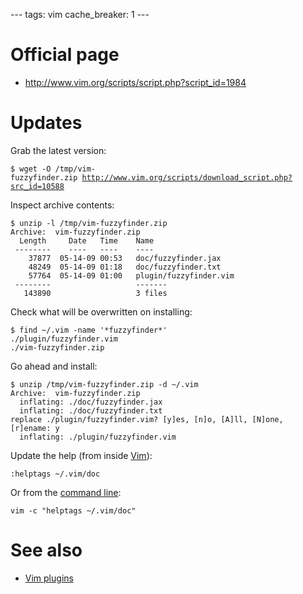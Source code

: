 ---
tags: vim
cache_breaker: 1
---
= Official page =

* http://www.vim.org/scripts/script.php?script_id=1984

= Updates =

Grab the latest version:

 $ wget -O /tmp/vim-fuzzyfinder.zip http://www.vim.org/scripts/download_script.php?src_id=10588

Inspect archive contents:

<pre>$ unzip -l /tmp/vim-fuzzyfinder.zip 
Archive:  vim-fuzzyfinder.zip
  Length     Date   Time    Name
 --------    ----   ----    ----
    37877  05-14-09 00:53   doc/fuzzyfinder.jax
    48249  05-14-09 01:18   doc/fuzzyfinder.txt
    57764  05-14-09 01:00   plugin/fuzzyfinder.vim
 --------                   -------
   143890                   3 files</pre>

Check what will be overwritten on installing:

<pre>$ find ~/.vim -name '*fuzzyfinder*'
./plugin/fuzzyfinder.vim
./vim-fuzzyfinder.zip</pre>

Go ahead and install:

<pre>$ unzip /tmp/vim-fuzzyfinder.zip -d ~/.vim
Archive:  vim-fuzzyfinder.zip
  inflating: ./doc/fuzzyfinder.jax   
  inflating: ./doc/fuzzyfinder.txt   
replace ./plugin/fuzzyfinder.vim? [y]es, [n]o, [A]ll, [N]one, [r]ename: y
  inflating: ./plugin/fuzzyfinder.vim</pre>

Update the help (from inside [[Vim]]):

 :helptags ~/.vim/doc

Or from the [[command line]]:

 vim -c "helptags ~/.vim/doc"

= See also =

* [[Vim plugins]]
